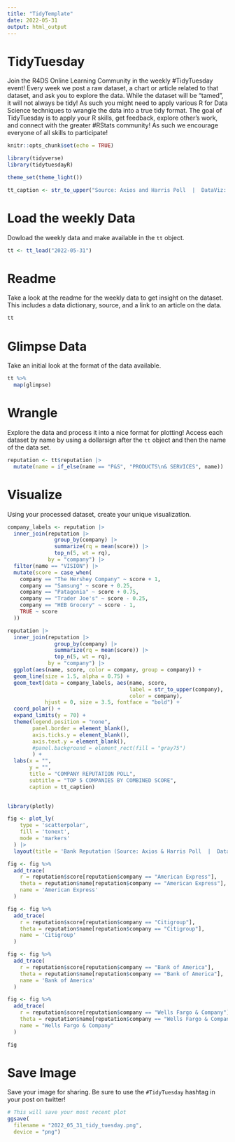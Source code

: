 ```yaml
---
title: "TidyTemplate"
date: 2022-05-31
output: html_output
---
```


# TidyTuesday

Join the R4DS Online Learning Community in the weekly #TidyTuesday event!
Every week we post a raw dataset, a chart or article related to that dataset, and ask you to explore the data.
While the dataset will be “tamed”, it will not always be tidy! As such you might need to apply various R for Data Science techniques to wrangle the data into a true tidy format.
The goal of TidyTuesday is to apply your R skills, get feedback, explore other’s work, and connect with the greater #RStats community!
As such we encourage everyone of all skills to participate!

```r

knitr::opts_chunk$set(echo = TRUE)

library(tidyverse)
library(tidytuesdayR)

theme_set(theme_light())

tt_caption <- str_to_upper("Source: Axios and Harris Poll  |  DataViz: Tony Galvan (@GDataScience1)")

```

# Load the weekly Data

Dowload the weekly data and make available in the `tt` object.

```r

tt <- tt_load("2022-05-31")

```


# Readme

Take a look at the readme for the weekly data to get insight on the dataset.
This includes a data dictionary, source, and a link to an article on the data.

```r

tt

```


# Glimpse Data

Take an initial look at the format of the data available.

```r

tt %>% 
  map(glimpse)

```

# Wrangle

Explore the data and process it into a nice format for plotting! Access each dataset by name by using a dollarsign after the `tt` object and then the name of the data set.

```r

reputation <- tt$reputation |>
  mutate(name = if_else(name == "P&S", "PRODUCTS\n& SERVICES", name))

```


# Visualize

Using your processed dataset, create your unique visualization.

```r

company_labels <- reputation |>
  inner_join(reputation |>
               group_by(company) |>
               summarize(rq = mean(score)) |>
               top_n(5, wt = rq),
             by = "company") |>
  filter(name == "VISION") |>
  mutate(score = case_when(
    company == "The Hershey Company" ~ score + 1,
    company == "Samsung" ~ score + 0.25,
    company == "Patagonia" ~ score + 0.75,
    company == "Trader Joe's" ~ score - 0.25,
    company == "HEB Grocery" ~ score - 1,
    TRUE ~ score
  ))

reputation |>
  inner_join(reputation |>
               group_by(company) |>
               summarize(rq = mean(score)) |>
               top_n(5, wt = rq),
             by = "company") |>
  ggplot(aes(name, score, color = company, group = company)) +
  geom_line(size = 1.5, alpha = 0.75) +
  geom_text(data = company_labels, aes(name, score, 
                                       label = str_to_upper(company), 
                                       color = company), 
            hjust = 0, size = 3.5, fontface = "bold") +
  coord_polar() +
  expand_limits(y = 70) +
  theme(legend.position = "none",
        panel.border = element_blank(),
        axis.ticks.y = element_blank(),
        axis.text.y = element_blank(),
        #panel.background = element_rect(fill = "gray75")
        ) +
  labs(x = "",
       y = "",
       title = "COMPANY REPUTATION POLL",
       subtitle = "TOP 5 COMPANIES BY COMBINED SCORE",
       caption = tt_caption)
  
```


```r
library(plotly)

fig <- plot_ly(
    type = 'scatterpolar',
    fill = 'tonext',
    mode = 'markers'
  ) |>
  layout(title = 'Bank Reputation (Source: Axios & Harris Poll  |  DataViz: Tony Galvan (@GDataScience1))')

fig <- fig %>%
  add_trace(
    r = reputation$score[reputation$company == "American Express"],
    theta = reputation$name[reputation$company == "American Express"],
    name = 'American Express'
  )

fig <- fig %>%
  add_trace(
    r = reputation$score[reputation$company == "Citigroup"],
    theta = reputation$name[reputation$company == "Citigroup"],
    name = 'Citigroup'
  )

fig <- fig %>%
  add_trace(
    r = reputation$score[reputation$company == "Bank of America"],
    theta = reputation$name[reputation$company == "Bank of America"],
    name = 'Bank of America'
  )

fig <- fig %>%
  add_trace(
    r = reputation$score[reputation$company == "Wells Fargo & Company"],
    theta = reputation$name[reputation$company == "Wells Fargo & Company"],
    name = "Wells Fargo & Company"
  )

fig
```



# Save Image

Save your image for sharing. Be sure to use the `#TidyTuesday` hashtag in your post on twitter! 

```r

# This will save your most recent plot
ggsave(
  filename = "2022_05_31_tidy_tuesday.png",
  device = "png")

```
